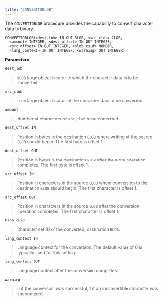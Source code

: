 ```yaml
---
title: "CONVERTTOBLOB"
---
```


The `CONVERTTOBLOB` procedure provides the capability to convert character data to binary.

```text
CONVERTTOBLOB(<dest_lob> IN OUT BLOB, <src_clob> CLOB,
  <amount> INTEGER, <dest_offset> IN OUT INTEGER,
  <src_offset> IN OUT INTEGER, <blob_csid> NUMBER,
  <lang_context> IN OUT INTEGER, <warning> OUT INTEGER)
```

**Parameters**

`dest_lob`

> `BLOB` large object locator to which the character data is to be converted.

`src_clob`

> `CLOB` large object locator of the character data to be converted.

`amount`

> Number of characters of `src_clob` to be converted.

`dest_offset IN`

> Position in bytes in the destination `BLOB` where writing of the source `CLOB` should begin. The first byte is offset 1.

`dest_offset OUT`

> Position in bytes in the destination `BLOB` after the write operation completes. The first byte is offset 1.

`src_offset IN`

> Position in characters in the source `CLOB` where conversion to the destination `BLOB` should begin. The first character is offset 1.

`src_offset OUT`

> Position in characters in the source `CLOB` after the conversion operation completes. The first character is offset 1.

`blob_csid`

> Character set ID of the converted, destination `BLOB`.

`lang_context IN`

> Language context for the conversion. The default value of 0 is typically used for this setting.

`lang_context OUT`

> Language context after the conversion completes.

`warning`

> 0 if the conversion was successful, 1 if an inconvertible character was encountered.

